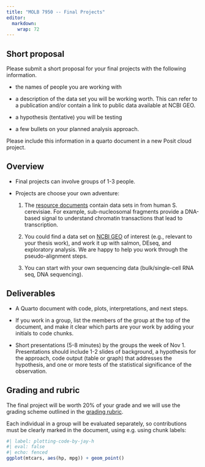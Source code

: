 ```yaml
---
title: "MOLB 7950 -- Final Projects"
editor: 
  markdown: 
    wrap: 72
---
```


## Short proposal

Please submit a short proposal for your final projects with the
following information.

-   the names of people you are working with

-   a description of the data set you will be working worth. This can
    refer to a publication and/or contain a link to public data
    available at NCBI GEO.

-   a hypothesis (tentative) you will be testing

-   a few bullets on your planned analysis approach.

Please include this information in a quarto document in a new Posit
cloud project.

## Overview

-   Final projects can involve groups of 1-3 people.

-   Projects are choose your own adventure:

    1.  The [resource documents](resources/block-dna-resources.qmd)
        contain data sets in from human S. cerevisiae. For example,
        sub-nucleosomal fragments provide a DNA-based signal to
        understand chromatin transactions that lead to transcription.

    2.  You could find a data set on [NCBI
        GEO](https://www.ncbi.nlm.nih.gov/geo/) of interest (e.g.,
        relevant to your thesis work), and work it up with salmon,
        DEseq, and exploratory analysis. We are happy to help you work
        through the pseudo-alignment steps.

    3.  You can start with your own sequencing data (bulk/single-cell
        RNA seq, DNA sequencing).

## Deliverables

-   A Quarto document with code, plots, interpretations, and next steps.

-   If you work in a group, list the members of the group at the top of
    the document, and make it clear which parts are your work by adding
    your initials to code chunks.

-   Short presentations (5-8 minutes) by the groups the week of Nov 1.
    Presentations should include 1-2 slides of background, a hypothesis
    for the approach, code output (table or graph) that addresses the
    hypothesis, and one or more tests of the statistical significance of
    the observation.

## Grading and rubric

The final project will be worth 20% of your grade and we will use the
grading scheme outlined in the [grading
rubric](syllabus.qmd#problem-set-rubric).

Each individual in a group will be evaluated separately, so
contributions must be clearly marked in the document, using e.g. using
chunk labels:

```r
#| label: plotting-code-by-jay-h
#| eval: false
#| echo: fenced
ggplot(mtcars, aes(hp, mpg)) + geom_point()
```
